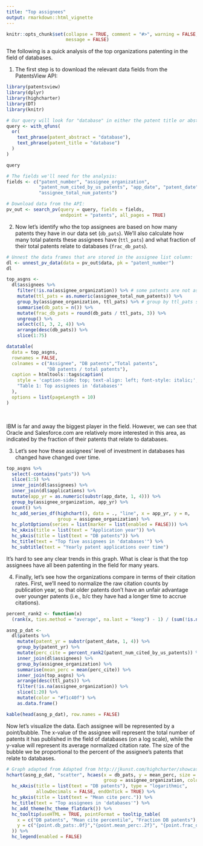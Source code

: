 ```yaml
---
title: "Top assignees"
output: rmarkdown::html_vignette
---
```


```r
knitr::opts_chunk$set(collapse = TRUE, comment = "#>", warning = FALSE,
                      message = FALSE)
```

The following is a quick analysis of the top organizations patenting in the field of databases. 

1. The first step is to download the relevant data fields from the PatentsView API:

```r
library(patentsview)
library(dplyr)
library(highcharter)
library(DT)
library(knitr)

# Our query will look for "database" in either the patent title or abstract... This isn't a terribly good query, but it will work for the purpose of demonstration. Users who are interested in writing higher-recall queries could consult the large body of research that has been done re: patent document retrieval.
query <- with_qfuns(
  or(
    text_phrase(patent_abstract = "database"),
    text_phrase(patent_title = "database")
  )
)

query

# The fields we'll need for the analysis:
fields <- c("patent_number", "assignee_organization",
            "patent_num_cited_by_us_patents", "app_date", "patent_date",
            "assignee_total_num_patents")

# Download data from the API:
pv_out <- search_pv(query = query, fields = fields,
                    endpoint = "patents", all_pages = TRUE)
```

2. Now let's identify who the top assignees are based on how many patents they have in our data set (`db_pats`). We'll also calculate how many total patents these assignees have (`ttl_pats`) and what fraction of their total patents relate to databases (`frac_db_pats`).

```r
# Unnest the data frames that are stored in the assignee list column:
dl <- unnest_pv_data(data = pv_out$data, pk = "patent_number")
dl

top_asgns <-
  dl$assignees %>%
    filter(!is.na(assignee_organization)) %>% # some patents are not assigned to an org (only to an inventor)
    mutate(ttl_pats = as.numeric(assignee_total_num_patents)) %>%
    group_by(assignee_organization, ttl_pats) %>% # group by ttl_pats so we can retain ttl_pats
    summarise(db_pats = n()) %>% 
    mutate(frac_db_pats = round(db_pats / ttl_pats, 3)) %>%
    ungroup() %>%
    select(c(1, 3, 2, 4)) %>%
    arrange(desc(db_pats)) %>%
    slice(1:75)

datatable(
  data = top_asgns,
  rownames = FALSE,
  colnames = c("Assignee", "DB patents","Total patents", 
               "DB patents / total patents"),
  caption = htmltools::tags$caption(
    style = 'caption-side: top; text-align: left; font-style: italic;',
    "Table 1: Top assignees in 'databases'"
  ),
  options = list(pageLength = 10)
)
```

<br>

IBM is far and away the biggest player in the field. However, we can see that Oracle and Salesforce.com are relatively more interested in this area, as indicated by the fraction of their patents that relate to databases.

3. Let's see how these assignees' level of investment in databases has changed have changed over time.

```r
top_asgns %>%
  select(-contains("pats")) %>%
  slice(1:5) %>%
  inner_join(dl$assignees) %>%
  inner_join(dl$applications) %>%
  mutate(app_yr = as.numeric(substr(app_date, 1, 4))) %>%
  group_by(assignee_organization, app_yr) %>%
  count() %>%
  hc_add_series_df(highchart(), data = ., "line", x = app_yr, y = n,
                   group = assignee_organization) %>%
  hc_plotOptions(series = list(marker = list(enabled = FALSE))) %>%
  hc_xAxis(title = list(text = "Application year")) %>%
  hc_yAxis(title = list(text = "DB patents")) %>%
  hc_title(text = "Top five assignees in 'databases'") %>%
  hc_subtitle(text = "Yearly patent applications over time")
```

It's hard to see any clear trends in this graph. What is clear is that the top assignees have all been patenting in the field for many years.

4. Finally, let's see how the organizations compare in terms of their citation rates. First, we'll need to normalize the raw citation counts by publication year, so that older patents don't have an unfair advantage over younger patents (i.e., b/c they have had a longer time to accrue citations).

```r
percent_rank2 <- function(x)
  (rank(x, ties.method = "average", na.last = "keep") - 1) / (sum(!is.na(x)) - 1)

asng_p_dat <-
  dl$patents %>%
    mutate(patent_yr = substr(patent_date, 1, 4)) %>%
    group_by(patent_yr) %>%
    mutate(perc_cite = percent_rank2(patent_num_cited_by_us_patents)) %>%
    inner_join(dl$assignees) %>%
    group_by(assignee_organization) %>%
    summarise(mean_perc = mean(perc_cite)) %>%
    inner_join(top_asgns) %>%
    arrange(desc(ttl_pats)) %>%
    filter(!is.na(assignee_organization)) %>%
    slice(1:20) %>%
    mutate(color = "#f1c40f") %>%
    as.data.frame()

kable(head(asng_p_dat), row.names = FALSE)
```

Now let's visualize the data. Each assignee will be represented by a point/bubble. The x-value of the assignee will represent the total number of patents it has published in the field of databases (on a log scale), while the y-value will represent its average normalized citation rate. The size of the bubble we be proportional to the percent of the assignee's patents that relate to databases.

```r
# Graph adapted from Adapted from http://jkunst.com/highcharter/showcase.html
hchart(asng_p_dat, "scatter", hcaes(x = db_pats, y = mean_perc, size = frac_db_pats,
                                    group = assignee_organization, color = color)) %>%
  hc_xAxis(title = list(text = "DB patents"), type = "logarithmic",
           allowDecimals = FALSE, endOnTick = TRUE) %>%
  hc_yAxis(title = list(text = "Mean cite perc.")) %>%
  hc_title(text = "Top assignees in 'databases'") %>%
  hc_add_theme(hc_theme_flatdark()) %>%
  hc_tooltip(useHTML = TRUE, pointFormat = tooltip_table(
    x = c("DB patents", "Mean cite percentile", "Fraction DB patents"),
    y = c("{point.db_pats:.0f}","{point.mean_perc:.2f}", "{point.frac_db_pats:.3f}")
  )) %>%
  hc_legend(enabled = FALSE)
```